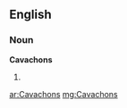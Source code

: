 ==English==

===Noun===
'''Cavachons'''

# {{plural of|[[Cavachon]]}}

[[ar:Cavachons]]
[[mg:Cavachons]]